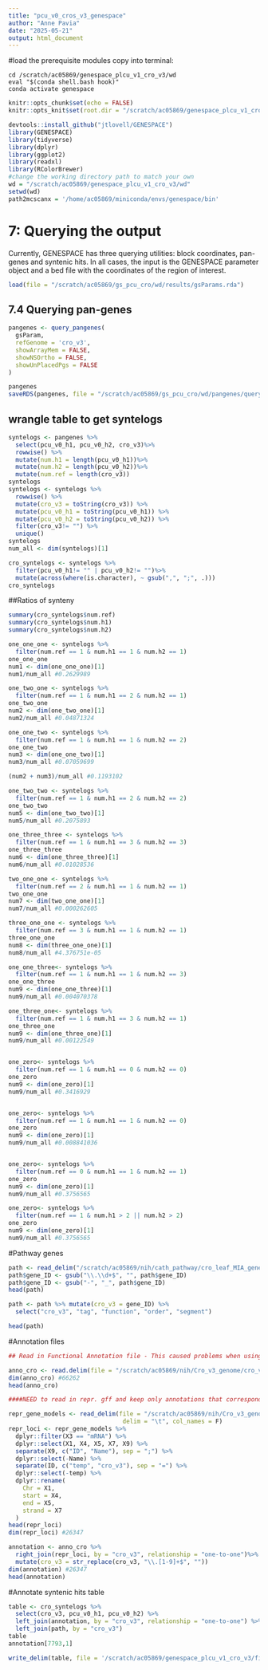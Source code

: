 ```yaml
---
title: "pcu_v0_cros_v3_genespace"
author: "Anne Pavia"
date: "2025-05-21"
output: html_document
---
```


#load the prerequisite modules
copy into terminal:
```
cd /scratch/ac05869/genespace_plcu_v1_cro_v3/wd
eval "$(conda shell.bash hook)"
conda activate genespace
```

```r
knitr::opts_chunk$set(echo = FALSE)
knitr::opts_knit$set(root.dir = "/scratch/ac05869/genespace_plcu_v1_cro_v3/wd")
```

```r
devtools::install_github("jtlovell/GENESPACE")
library(GENESPACE)
library(tidyverse)
library(dplyr)
library(ggplot2)
library(readxl)
library(RColorBrewer)
#change the working directory path to match your own
wd = "/scratch/ac05869/genespace_plcu_v1_cro_v3/wd"
setwd(wd)
path2mcscanx = '/home/ac05869/miniconda/envs/genespace/bin'
```

# 7: Querying the output
Currently, GENESPACE has three querying utilities: block coordinates, pan-genes and syntenic hits. In all cases, the input is the GENESPACE parameter object and a bed file with the coordinates of the region of interest.
```r
load(file = "/scratch/ac05869/gs_pcu_cro/wd/results/gsParams.rda")
```

## 7.4 Querying pan-genes
```r
pangenes <- query_pangenes(
  gsParam,
  refGenome = 'cro_v3',
  showArrayMem = FALSE,
  showNSOrtho = FALSE,
  showUnPlacedPgs = FALSE
)

pangenes
saveRDS(pangenes, file = "/scratch/ac05869/gs_pcu_cro/wd/pangenes/query_pangenes.rds")
```

## wrangle table to get syntelogs
```r
syntelogs <- pangenes %>%
  select(pcu_v0_h1, pcu_v0_h2, cro_v3)%>%
  rowwise() %>%
  mutate(num.h1 = length(pcu_v0_h1))%>%
  mutate(num.h2 = length(pcu_v0_h2))%>%
  mutate(num.ref = length(cro_v3))
syntelogs
syntelogs <- syntelogs %>%
  rowwise() %>%
  mutate(cro_v3 = toString(cro_v3)) %>%
  mutate(pcu_v0_h1 = toString(pcu_v0_h1)) %>%
  mutate(pcu_v0_h2 = toString(pcu_v0_h2)) %>%
  filter(cro_v3!= "") %>%
  unique()
syntelogs
num_all <- dim(syntelogs)[1]

cro_syntelogs <- syntelogs %>%
  filter(pcu_v0_h1!= "" | pcu_v0_h2!= "")%>%
  mutate(across(where(is.character), ~ gsub(",", ";", .))) 
cro_syntelogs
```
##Ratios of synteny
```r
summary(cro_syntelogs$num.ref)
summary(cro_syntelogs$num.h1)
summary(cro_syntelogs$num.h2)
```


```r
one_one_one <- syntelogs %>%
  filter(num.ref == 1 & num.h1 == 1 & num.h2 == 1)
one_one_one
num1 <- dim(one_one_one)[1]
num1/num_all #0.2629989

one_two_one <- syntelogs %>%
  filter(num.ref == 1 & num.h1 == 2 & num.h2 == 1)
one_two_one
num2 <- dim(one_two_one)[1]
num2/num_all #0.04871324

one_one_two <- syntelogs %>%
  filter(num.ref == 1 & num.h1 == 1 & num.h2 == 2)
one_one_two
num3 <- dim(one_one_two)[1]
num3/num_all #0.07059699

(num2 + num3)/num_all #0.1193102

one_two_two <- syntelogs %>%
  filter(num.ref == 1 & num.h1 == 2 & num.h2 == 2)
one_two_two
num5 <- dim(one_two_two)[1]
num5/num_all #0.2075893

one_three_three <- syntelogs %>%
  filter(num.ref == 1 & num.h1 == 3 & num.h2 == 3)
one_three_three
num6 <- dim(one_three_three)[1]
num6/num_all #0.01028536

two_one_one <- syntelogs %>%
  filter(num.ref == 2 & num.h1 == 1 & num.h2 == 1)
two_one_one
num7 <- dim(two_one_one)[1]
num7/num_all #0.000262605

three_one_one <- syntelogs %>%
  filter(num.ref == 3 & num.h1 == 1 & num.h2 == 1)
three_one_one
num8 <- dim(three_one_one)[1]
num8/num_all #4.376751e-05

one_one_three<- syntelogs %>%
  filter(num.ref == 1 & num.h1 == 1 & num.h2 == 3)
one_one_three
num9 <- dim(one_one_three)[1]
num9/num_all #0.004070378

one_three_one<- syntelogs %>%
  filter(num.ref == 1 & num.h1 == 3 & num.h2 == 1)
one_three_one
num9 <- dim(one_three_one)[1]
num9/num_all #0.00122549


one_zero<- syntelogs %>%
  filter(num.ref == 1 & num.h1 == 0 & num.h2 == 0)
one_zero
num9 <- dim(one_zero)[1]
num9/num_all #0.3416929


one_zero<- syntelogs %>%
  filter(num.ref == 1 & num.h1 == 1 & num.h2 == 0)
one_zero
num9 <- dim(one_zero)[1]
num9/num_all #0.008841036


one_zero<- syntelogs %>%
  filter(num.ref == 0 & num.h1 == 1 & num.h2 == 1)
one_zero
num9 <- dim(one_zero)[1]
num9/num_all #0.3756565

one_zero<- syntelogs %>%
  filter(num.ref == 1 & num.h1 > 2 || num.h2 > 2)
one_zero
num9 <- dim(one_zero)[1]
num9/num_all #0.3756565
```




#Pathway genes
```r
path <- read_delim("/scratch/ac05869/nih/cath_pathway/cro_leaf_MIA_genes.csv", delim = ',')
path$gene_ID <- gsub("\\.\\d+$", "", path$gene_ID)
path$gene_ID <- gsub("-", "_", path$gene_ID)
head(path)

path <- path %>% mutate(cro_v3 = gene_ID) %>%
  select("cro_v3", "tag", "function", "order", "segment") 

head(path)
```

#Annotation files
```r
## Read in Functional Annotation file - This caused problems when using read.table() by causing incorrect number of lines.

anno_cro <- read.delim(file = "/scratch/ac05869/nih/Cro_v3_genome/cro_v3.functional_annotation.txt", header = FALSE, sep = "\t", col.names = c("cro_v3", "cro_v3_annotation"))
dim(anno_cro) #66262
head(anno_cro)

####NEED to read in repr. gff and keep only annotations that correspond to the repr. models.

repr_gene_models <- read_delim(file = "/scratch/ac05869/nih/Cro_v3_genome/cro_v3.gene_models.repr.gff3", 
                                delim = "\t", col_names = F)
repr_loci <- repr_gene_models %>% 
  dplyr::filter(X3 == "mRNA") %>% 
  dplyr::select(X1, X4, X5, X7, X9) %>% 
  separate(X9, c("ID", "Name"), sep = ";") %>% 
  dplyr::select(-Name) %>% 
  separate(ID, c("temp", "cro_v3"), sep = "=") %>% 
  dplyr::select(-temp) %>% 
  dplyr::rename(
    Chr = X1,
    start = X4,
    end = X5,
    strand = X7
  )
head(repr_loci)
dim(repr_loci) #26347

annotation <- anno_cro %>%
  right_join(repr_loci, by = "cro_v3", relationship = "one-to-one")%>% 
  mutate(cro_v3 = str_replace(cro_v3, "\\.[1-9]+$", "")) 
dim(annotation) #26347
head(annotation)

```

#Annotate syntenic hits table
```r
table <- cro_syntelogs %>%
  select(cro_v3, pcu_v0_h1, pcu_v0_h2) %>%
  left_join(annotation, by = "cro_v3", relationship = "one-to-one") %>%
  left_join(path, by = "cro_v3")
table
annotation[7793,1]

write_delim(table, file = '/scratch/ac05869/genespace_plcu_v1_cro_v3/filtered_dataframes/query_pangenes_cro_syntelogs.csv', delim = ',')
```

